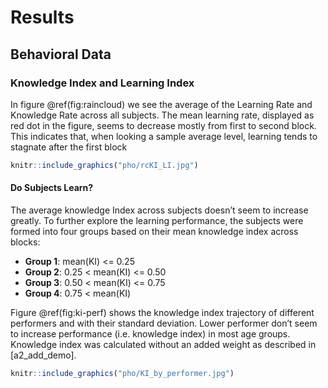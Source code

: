 # Results {#Results}

## Behavioral Data

### Knowledge Index and Learning Index

In figure \@ref(fig:raincloud) we see the average of the Learning Rate and Knowledge Rate across all subjects. The mean learning rate, displayed as red dot in the figure, seems to decrease mostly from first to second block. This indicates that, when looking a sample average level, learning tends to stagnate after the first block 

```r
knitr::include_graphics("pho/rcKI_LI.jpg")
```



#### Do Subjects Learn?

The average knowledge Index across subjects doesn't seem to increase greatly. To further explore the learning performance, the subjects were formed into four groups based on their mean knowledge index across blocks:

* **Group 1**: mean(KI) <= 0.25
* **Group 2**: 0.25 < mean(KI) <= 0.50
* **Group 3**: 0.50 < mean(KI) <= 0.75
* **Group 4**: 0.75 < mean(KI)

Figure \@ref(fig:ki-perf) shows the knowledge index trajectory of different performers and with their standard deviation. Lower performer don't seem to increase performance (i.e. knowledge index) in most age groups. Knowledge index was calculated without an added weight as described in [a2_add_demo]. 

```r
knitr::include_graphics("pho/KI_by_performer.jpg")
```
